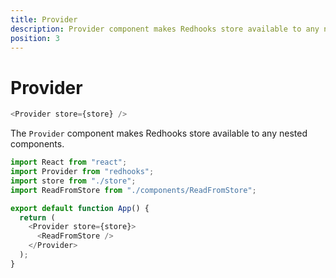 ```yaml
---
title: Provider
description: Provider component makes Redhooks store available to any nested components.
position: 3
---
```


# Provider

```javascript
<Provider store={store} />
```
The `Provider` component makes Redhooks store available to any nested components.

```javascript
import React from "react";
import Provider from "redhooks";
import store from "./store";
import ReadFromStore from "./components/ReadFromStore";

export default function App() {
  return (
    <Provider store={store}>
      <ReadFromStore />
    </Provider>
  );
}
```
